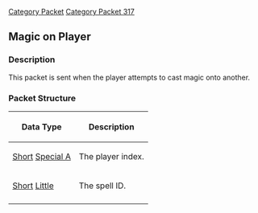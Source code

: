 [[Category Packet]]
[[Category Packet 317]]

{{packet|name=Magic on player|description=This packet is send when a player attempts to cast magic on another|opcode=249|type=Fixed|length=4|revision=317}}
== Magic on Player ==
=== Description ===
This packet is sent when the player attempts to cast magic onto another.

=== Packet Structure ===
{|border=2
! Data Type
! Description
|-
| [[Data Types#Standard data types|Short]] [[Data Types#Non Standard Data Types|Special A]]
| The player index.
|-
| [[Data Types#Standard data types|Short]] [[Data Types#Byte Order|Little]]
| The spell ID.
|-
|}
